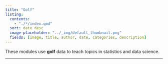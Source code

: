 ```yaml
---
title: "Golf"
listing:
  contents:
    - "./*/index.qmd"
  sort: date desc
  image-placeholder: "../_img/default_thumbnail.png"
  fields: [image, title, author, date, categories, description]
---
```


These modules use **golf** data to teach topics in statistics and data science.

---
